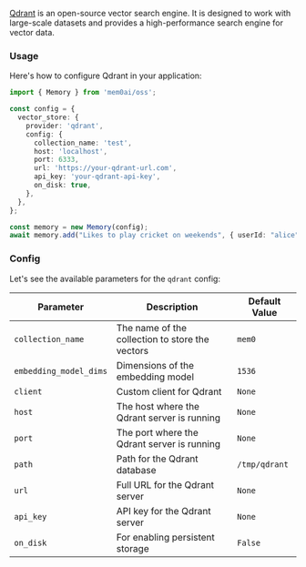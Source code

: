 [Qdrant](https://qdrant.tech/) is an open-source vector search engine. It is designed to work with large-scale datasets and provides a high-performance search engine for vector data.

### Usage

Here's how to configure Qdrant in your application:

```typescript
import { Memory } from 'mem0ai/oss';

const config = {
  vector_store: {
    provider: 'qdrant',
    config: {
      collection_name: 'test',
      host: 'localhost',
      port: 6333,
      url: 'https://your-qdrant-url.com',
      api_key: 'your-qdrant-api-key',
      on_disk: true,
    },
  },
};

const memory = new Memory(config);
await memory.add("Likes to play cricket on weekends", { userId: "alice", metadata: { category: "hobbies" } });
```

### Config

Let's see the available parameters for the `qdrant` config:

| Parameter              | Description                                      | Default Value |
|------------------------|--------------------------------------------------|---------------|
| `collection_name`      | The name of the collection to store the vectors   | `mem0`        |
| `embedding_model_dims` | Dimensions of the embedding model                 | `1536`        |
| `client`               | Custom client for Qdrant                          | `None`        |
| `host`                 | The host where the Qdrant server is running      | `None`        |
| `port`                 | The port where the Qdrant server is running      | `None`        |
| `path`                 | Path for the Qdrant database                      | `/tmp/qdrant` |
| `url`                  | Full URL for the Qdrant server                   | `None`        |
| `api_key`              | API key for the Qdrant server                    | `None`        |
| `on_disk`              | For enabling persistent storage                    | `False`       |
